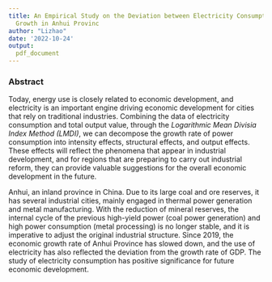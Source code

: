 ```yaml
---
title: An Empirical Study on the Deviation between Electricity Consumption and GDP
  Growth in Anhui Provinc
author: "Lizhao"
date: '2022-10-24'
output:
  pdf_document
---
```


### Abstract 

Today, energy use is closely related to economic development, and electricity is an important engine driving economic development for cities that rely on traditional industries. Combining the data of electricity consumption and total output value, through the *Logarithmic Mean Divisia Index Method (LMDI)*, we can decompose the growth rate of power consumption into intensity effects, structural effects, and output effects. These effects will reflect the phenomena that appear in industrial development, and for regions that are preparing to carry out industrial reform, they can provide valuable suggestions for the overall economic development in the future.

Anhui, an inland province in China. Due to its large coal and ore reserves, it has several industrial cities, mainly engaged in thermal power generation and metal manufacturing. With the reduction of mineral reserves, the internal cycle of the previous high-yield power (coal power generation) and high power consumption (metal processing) is no longer stable, and it is imperative to adjust the original industrial structure. Since 2019, the economic growth rate of Anhui Province has slowed down, and the use of electricity has also reflected the deviation from the growth rate of GDP. The study of electricity consumption has positive significance for future economic development.

